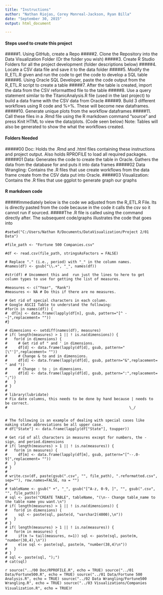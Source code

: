 ```yaml
---
title: "Instructions"
author: "Nathan Riojas, Corey Monreal-Jackson, Ryan Billa"
date: "September 30, 2015"
output: html_document

---
```



#### Steps used to create this project
#####1. Using GitHub, create a Repo
#####2. Clone the Repository into the Data Visualization Folder (Or the folder you wish)
#####3. Create R Studio Folders for all the project development (folder descriptions below)
#####4. Locate a CSV data file and save it to the data folder
#####5. Modify the R_ETL.R given and run the code to get the code to develop a SQL table
#####6. Using Oracle SQL Developer, paste the code output from the R_ETL.R script to create a table
#####7. After the table is created, import the data from the CSV reformattted file to the table
#####8. Use a query statement similar to the TitanicAnalysis.R file (used in the last project) to build a data frame with the CSV data from Oracle 
#####9. Build 3 different workflows using R code and %>%. These will become new dataframes.
#####10. Generate unique plots from the workflow dataframes
#####11. Call these files in a .Rmd file using the R markdown command "source" and press Knit HTML to view the data/plots. (Code seen below) Note: Tables will also be generated to show the what the workflows created.

#### Folders Needed
#####00 Doc: Holds the .Rmd and .html files containing these instructions and project output. Also holds RPROFILE to load all required packages.
#####01 Data: Generates the code to create the table in Oracle. Gathers the data from the database for and puts it into data frames
#####02 Data Wrangling: Contains the .R files that use create workflows from the data frame create from the CSV data put into Oracle.
#####03 Visualization: Contains the .R files that use ggplot to generate graph our graphs


#### R markdown code
#####Immediately below is the code we adjusted from the R_ETL.R File. Its is directly pasted from the code because in the code it calls the csv so it cannot run if sourced.
#####The .R file is called using the command directly after. The subsequent code/graphs illustrates the code that goes into


```
#setwd("C:/Users/Nathan R/Documents/DataVisualization/Project 2/01 Data")

#file_path <- "Fortune 500 Companies.csv"

#df <- read.csv(file_path, stringsAsFactors = FALSE)

# Replace "." (i.e., period) with "_" in the column names.
#names(df) <- gsub("\\.+", "_", names(df))

#str(df) # Uncomment this and  run just the lines to here to get column types to use for getting the list of measures.

#measures <- c("Year", "Rank")
#measures <- NA # Do this if there are no measures.

# Get rid of special characters in each column.
# Google ASCII Table to understand the following:
#for(n in names(df)) {
#  df[n] <- data.frame(lapply(df[n], gsub, pattern="[^ -~]",replacement= ""))
#}

# dimensions <- setdiff(names(df), measures)
# if( length(measures) > 1 || ! is.na(dimensions)) {
#   for(d in dimensions) {
#     # Get rid of " and ' in dimensions.
#     df[d] <- data.frame(lapply(df[d], gsub, pattern="[\"']",replacement= ""))
#     # Change & to and in dimensions.
#     df[d] <- data.frame(lapply(df[d], gsub, pattern="&",replacement= " and "))
#     # Change : to ; in dimensions.
#     df[d] <- data.frame(lapply(df[d], gsub, pattern=":",replacement= ";"))
#   }
# }
# 
# library(lubridate)
# Fix date columns, this needs to be done by hand because | needs to be correct.
#                                                        \_/


# The following is an example of dealing with special cases like making state abbreviations be all upper case.
# df["State"] <- data.frame(lapply(df["State"], toupper))

# Get rid of all characters in measures except for numbers, the - sign, and period.dimensions
# if( length(measures) > 1 || ! is.na(measures)) {
#   for(m in measures) {
#     df[m] <- data.frame(lapply(df[m], gsub, pattern="[^--.0-9]",replacement= ""))
#   }
# }
# 
# write.csv(df, paste(gsub(".csv", "", file_path), ".reformatted.csv", sep=""), row.names=FALSE, na = "")
# 
# tableName <- gsub(" +", "_", gsub("[^A-z, 0-9, ]", "", gsub(".csv", "", file_path)))
# sql <- paste("CREATE TABLE", tableName, "(\n-- Change table_name to the table name you want.\n")
# if( length(measures) > 1 || ! is.na(dimensions)) {
#   for(d in dimensions) {
#     sql <- paste(sql, paste(d, "varchar2(4000),\n"))
#   }
# }
# if( length(measures) > 1 || ! is.na(measures)) {
#   for(m in measures) {
#     if(m != tail(measures, n=1)) sql <- paste(sql, paste(m, "number(38,4),\n"))
#     else sql <- paste(sql, paste(m, "number(38,4)\n"))
#   }
# }
# sql <- paste(sql, ");")
# cat(sql)

```

```r
source("../00 Doc/RPROFILE.R", echo = TRUE)
source("../01 Data/Fortune500.R", echo = TRUE)
source("../01 Data/Fortune 500 Analysis.R", echo = TRUE)
source("../02 Data Wrangling/Fortune500 Wrangling.R", echo = TRUE)
source("../03 Visualizations/Companies Visualization.R", echo = TRUE)
```r
